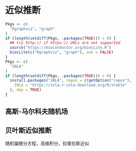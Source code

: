 # 近似推断 {#r-inla}

```r
Pkgs <- c(
  "Rgraphviz", "graph"
)
if (length(setdiff(Pkgs, .packages(TRUE))) > 0) {
  ## try http:// if https:// URLs are not supported
  source("https://bioconductor.org/biocLite.R")
  biocLite(c("Rgraphviz", "graph"), ask = FALSE)
}
Pkgs <- c(
  "INLA"
)
if (length(setdiff(Pkgs, .packages(TRUE))) > 0) {
  install.packages("INLA", repos = c(getOption("repos"),
    INLA = "https://inla.r-inla-download.org/R/stable"
  ), dep = TRUE)
}
```


## 高斯-马尔科夫随机场


## 贝叶斯近似推断

随机偏微分方程，高维积分，拉普拉斯近似

